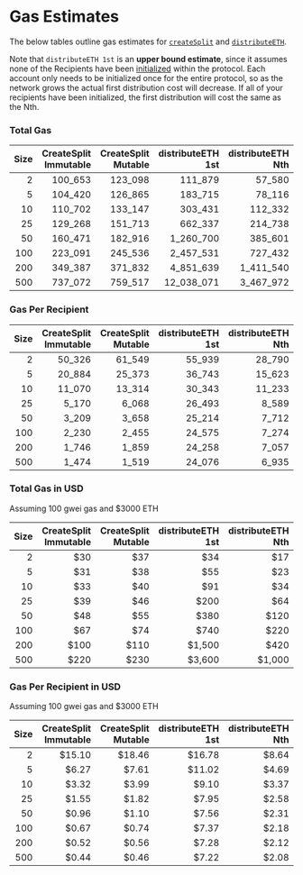 # Gas Estimates

The below tables outline gas estimates for
[`createSplit`](/natspec/SplitMain#createsplit) and
[`distributeETH`](/natspec/SplitMain#distributeeth).

Note that `distributeETH 1st` is an **upper bound estimate**, since it assumes
none of the Recipients have been
[initialized](https://ethereum.org/en/developers/docs/smart-contracts/anatomy/#storage)
within the protocol. Each account only needs to be initialized once for the
entire protocol, so as the network grows the actual first distribution cost will
decrease. If all of your recipients have been initialized, the first distribution will
cost the same as the Nth.

### Total Gas

  <div style={{ paddingTop: '1rem', fontFamily: 'monospace', fontSize: '15px' }}>

| Size | CreateSplit Immutable | CreateSplit Mutable | distributeETH 1st | distributeETH Nth |
| ---: | --------------------: | ------------------: | ----------------: | ----------------: |
|    2 |               100_653 |             123_098 |           111_879 |            57_580 |
|    5 |               104_420 |             126_865 |           183_715 |            78_116 |
|   10 |               110_702 |             133_147 |           303_431 |           112_332 |
|   25 |               129_268 |             151_713 |           662_337 |           214_738 |
|   50 |               160_471 |             182_916 |         1_260_700 |           385_601 |
|  100 |               223_091 |             245_536 |         2_457_531 |           727_432 |
|  200 |               349_387 |             371_832 |         4_851_639 |         1_411_540 |
|  500 |               737_072 |             759_517 |        12_038_071 |         3_467_972 |

  </div>

### Gas Per Recipient

<div style={{ paddingTop: '1rem', fontFamily: 'monospace', fontSize: '15px' }}>

| Size | CreateSplit Immutable | CreateSplit Mutable | distributeETH 1st | distributeETH Nth |
| ---: | --------------------: | ------------------: | ----------------: | ----------------: |
|    2 |                50_326 |              61_549 |            55_939 |            28_790 |
|    5 |                20_884 |              25_373 |            36_743 |            15_623 |
|   10 |                11_070 |              13_314 |            30_343 |            11_233 |
|   25 |                 5_170 |               6_068 |            26_493 |             8_589 |
|   50 |                 3_209 |               3_658 |            25_214 |             7_712 |
|  100 |                 2_230 |               2_455 |            24_575 |             7_274 |
|  200 |                 1_746 |               1_859 |            24_258 |             7_057 |
|  500 |                 1_474 |               1_519 |            24_076 |             6_935 |

</div>

### Total Gas in USD

Assuming 100 gwei gas and $3000 ETH

<div style={{ paddingTop: '1rem', fontFamily: 'monospace', fontSize: '15px' }}>

| Size | CreateSplit Immutable | CreateSplit Mutable | distributeETH 1st | distributeETH Nth |
| ---: | --------------------: | ------------------: | ----------------: | ----------------: |
|    2 |                   $30 |                 $37 |               $34 |               $17 |
|    5 |                   $31 |                 $38 |               $55 |               $23 |
|   10 |                   $33 |                 $40 |               $91 |               $34 |
|   25 |                   $39 |                 $46 |              $200 |               $64 |
|   50 |                   $48 |                 $55 |              $380 |              $120 |
|  100 |                   $67 |                 $74 |              $740 |              $220 |
|  200 |                  $100 |                $110 |            $1,500 |              $420 |
|  500 |                  $220 |                $230 |            $3,600 |            $1,000 |

</div>

### Gas Per Recipient in USD

Assuming 100 gwei gas and $3000 ETH

<div style={{ paddingTop: '1rem', fontFamily: 'monospace', fontSize: '15px' }}>

| Size | CreateSplit Immutable | CreateSplit Mutable | distributeETH 1st | distributeETH Nth |
| ---: | --------------------: | ------------------: | ----------------: | ----------------: |
|    2 |                $15.10 |              $18.46 |            $16.78 |             $8.64 |
|    5 |                 $6.27 |               $7.61 |            $11.02 |             $4.69 |
|   10 |                 $3.32 |               $3.99 |             $9.10 |             $3.37 |
|   25 |                 $1.55 |               $1.82 |             $7.95 |             $2.58 |
|   50 |                 $0.96 |               $1.10 |             $7.56 |             $2.31 |
|  100 |                 $0.67 |               $0.74 |             $7.37 |             $2.18 |
|  200 |                 $0.52 |               $0.56 |             $7.28 |             $2.12 |
|  500 |                 $0.44 |               $0.46 |             $7.22 |             $2.08 |

</div>

